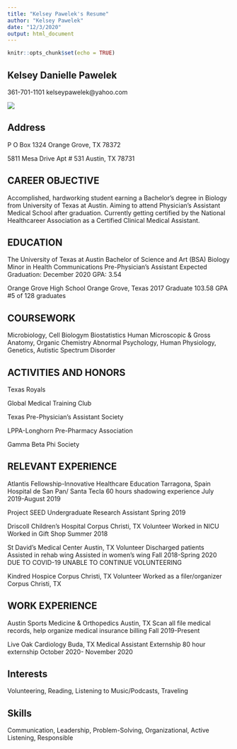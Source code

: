 ```yaml
---
title: "Kelsey Pawelek's Resume"
author: "Kelsey Pawelek"
date: "12/3/2020"
output: html_document
---
```


```r
knitr::opts_chunk$set(echo = TRUE)
```
## Kelsey Danielle Pawelek 
361-701-1101
kelseypawelek@yahoo.com

![](/./resume_files/IMG_0460.JPG)
 
## Address 
 P O Box 1324
Orange Grove, TX 78372


5811 Mesa Drive Apt # 531 Austin, TX 78731



## CAREER OBJECTIVE
Accomplished, hardworking student earning a Bachelor’s degree in Biology from University of Texas at Austin. Aiming to attend Physician’s Assistant Medical School after graduation. Currently getting certified by the National Healthcareer Association as a Certified Clinical Medical Assistant.



## EDUCATION
The University of Texas at Austin Bachelor of           Science and Art (BSA) Biology Minor in Health           Communications Pre-Physician’s Assistant
Expected Graduation: December 2020
GPA: 3.54


Orange Grove High School
Orange Grove, Texas
2017 Graduate 103.58 GPA #5 of 128 graduates



## COURSEWORK
Microbiology, Cell Biologym Biostatistics
Human Microscopic & Gross Anatomy, Organic Chemistry
Abnormal Psychology, Human Physiology, Genetics,
Autistic Spectrum Disorder



## ACTIVITIES AND HONORS
Texas Royals 

Global Medical Training Club 

Texas Pre-Physician’s Assistant Society

LPPA-Longhorn Pre-Pharmacy Association 

Gamma Beta Phi Society



## RELEVANT EXPERIENCE
Atlantis Fellowship-Innovative Healthcare Education Tarragona, Spain 
Hospital de San Pan/ Santa Tecla
60 hours shadowing experience
July 2019-August 2019


Project SEED Undergraduate Research Assistant
Spring 2019


Driscoll Children’s Hospital Corpus Christi, TX 
Volunteer
Worked in NICU
Worked in Gift Shop
Summer 2018


St David’s Medical Center Austin, TX 
Volunteer
Discharged patients 
Assisted in rehab wing 
Assisted in women’s wing
Fall 2018-Spring 2020 
DUE TO COVID-19 UNABLE TO CONTINUE VOLUNTEERING 


Kindred Hospice Corpus Christi, TX 
Volunteer
Worked as a filer/organizer
Corpus Christi, TX

  
  
## WORK EXPERIENCE
Austin Sports Medicine & Orthopedics Austin, TX 
Scan all file medical records, help organize medical insurance billing
Fall 2019-Present 



Live Oak Cardiology Buda, TX 
Medical Assistant Externship 
80 hour externship 
October 2020- November 2020 


## Interests 
Volunteering, 
Reading, 
Listening to Music/Podcasts, 
Traveling


## Skills 
Communication, 
Leadership, 
Problem-Solving, 
Organizational, 
Active Listening,
Responsible
